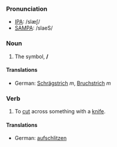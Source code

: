 ===Pronunciation===
*[[w:IPA|IPA]]: /slæʃ/
*[[w:SAMPA|SAMPA]]: /slaeS/

===Noun===
#The symbol, '''/'''

====Translations====
*German: [[Schrägstrich]] ''m'', [[Bruchstrich]] ''m''

===Verb===
#To [[cut]] across something with a [[knife]].

====Translations====
*German: [[aufschlitzen]]